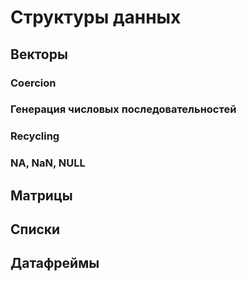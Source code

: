 # Структуры данных

## Векторы
### Coercion
### Генерация числовых последовательностей
### Recycling
### NA, NaN, NULL

## Матрицы

## Списки

## Датафреймы
